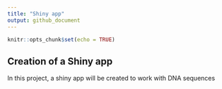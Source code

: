 ```yaml
---
title: "Shiny app"
output: github_document
---
```


```r
knitr::opts_chunk$set(echo = TRUE)
```

## Creation of a Shiny app

In this project, a shiny app will be created to work with DNA sequences 